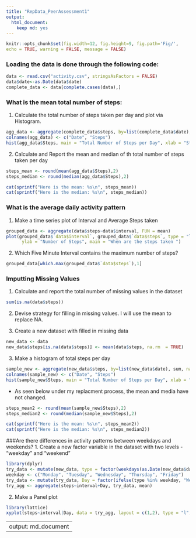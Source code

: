 ---
title: "RepData_PeerAssessment1"
output:
  html_document:
    keep md: yes
---
```{r global_options, include = FALSE}
knitr::opts_chunk$set(fig.width=12, fig.height=9, fig.path='Fig/',
echo = TRUE, warning = FALSE, message = FALSE)
```
### Loading the data is done through the following code:
```{r}
data <- read.csv("activity.csv", stringsAsFactors = FALSE)
data$date<-as.Date(data$date)
complete_data <- data[complete.cases(data),]
```

### What is the mean total number of steps:
1. Calculate the total number of steps taken per day and plot via Histogram.
```{r}
agg_data <- aggregate(complete_data$steps, by=list(complete_data$date), sum, na.rm = TRUE)
colnames(agg_data) <- c("Date", "Steps")
hist(agg_data$Steps, main = "Total Number of Steps per Day", xlab = "Steps per Day")

```
2. Calculate and Report the mean and median of th total number of steps taken per day
```{r}
steps_mean <- round(mean(agg_data$Steps),2)
steps_median <- round(median(agg_data$Steps),2)

cat(sprintf("Here is the mean: %s\n", steps_mean))
cat(sprintf("Here is the median: %s\n", steps_median))
```
### What is the average daily activity pattern
1.  Make a time series plot of Interval and Average Steps taken 
```{r}
grouped_data <- aggregate(data$steps~data$interval, FUN = mean)
plot(grouped_data$`data$interval`, grouped_data$`data$steps`, type = "l", xlab = "Time", 
      ylab = "Number of Steps", main = "When are the steps taken ")
```

2.  Which Five Minute Interval contains the maximum number of steps?
```{r}
grouped_data[which.max(grouped_data$`data$steps`),1]
```

### Imputting Missing Values
1.  Calculate and report the total number of missing values in the dataset
```{r}
sum(is.na(data$steps))
```

2. Devise strategy for filling in missing values.  I will use the mean to replace NA.

3. Create a new dataset with filled in missing data
``` {r}
new_data <- data
new_data$steps[is.na(data$steps)] <- mean(data$steps, na.rm  = TRUE)
```

3.  Make a histogram of total steps per day
```{r}
sample_new <- aggregate(new_data$steps, by=list(new_data$date), sum, na.rm = TRUE)
colnames(sample_new) <- c("Date", "Steps")
hist(sample_new$Steps, main = "Total Number of Steps per Day", xlab = "Steps per Day")

```

* As seen below under my replacment process, the mean and media have not changed.
```{r}
steps_mean2 <- round(mean(sample_new$Steps),2)
steps_median2 <- round(median(sample_new$Steps),2)

cat(sprintf("Here is the mean: %s\n", steps_mean2))
cat(sprintf("Here is the median: %s\n", steps_median2))
```
###Are there differences in activity patterns between weekdays and weekends?
1.  Create a new factor variable in the dataset with two levels - "weekday" and "weekend"
```{r}
library(dplyr)
try_data <- mutate(new_data, type = factor(weekdays(as.Date(new_data$date))))
weekday <- c("Monday", "Tuesday", "Wednesday", "Thursday", "Friday")
try_data <- mutate(try_data, Day = factor(ifelse(type %in% weekday, "Weekday", "Weekend")))
try_agg <- aggregate(steps~interval+Day, try_data, mean)
```

2.  Make a Panel plot
```{r}
library(lattice)
xyplot(steps~interval|Day, data = try_agg, layout = c(1,2), type = "l", xlab = "Number of Steps", ylab = "Interval")
```

---
output: md_document
---
